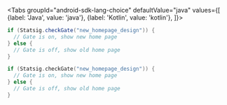 
<Tabs
  groupId="android-sdk-lang-choice"
  defaultValue="java"
  values={[
    {label: 'Java', value: 'java'},
    {label: 'Kotlin', value: 'kotlin'},
  ]}>
  <TabItem value="java">

```java
if (Statsig.checkGate("new_homepage_design")) {
  // Gate is on, show new home page
} else {
  // Gate is off, show old home page
}
```

  </TabItem>
  <TabItem value="kotlin">

```kotlin
if (Statsig.checkGate("new_homepage_design")) {
  // Gate is on, show new home page
} else {
  // Gate is off, show old home page
}
```

  </TabItem>
</Tabs>
